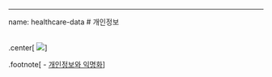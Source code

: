 

---
name: healthcare-data
# 개인정보
<br>
<br>

.center[
<img src="https://raw.githubusercontent.com/statkclee/privacy/gh-pages/fig/personal-data.png" />
]

.footnote[
- [개인정보와 익명화](https://statkclee.github.io/privacy/anonymization.html)
]

